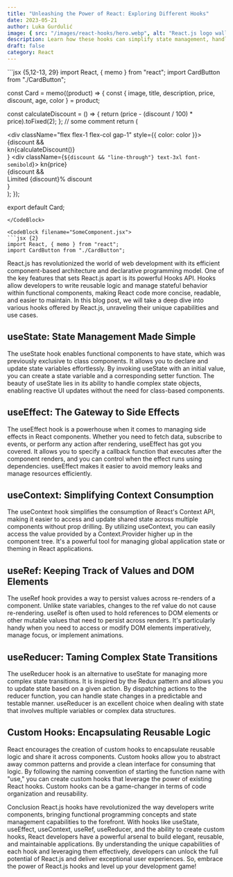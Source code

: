 ```yaml
---
title: "Unleashing the Power of React: Exploring Different Hooks"
date: 2023-05-21
author: Luka Gurdulić
image: { src: "/images/react-hooks/hero.webp", alt: "React.js logo wallpaper" }
description: Learn how these hooks can simplify state management, handle side effects and encapsulate reusable logic.
draft: false
category: React
---
```



<CodeBlock filename="SomeComponent.jsx">
```jsx {5,12-13, 29}
import React, { memo } from "react";
import CardButton from "./CardButton";

const Card = memo((product) => {
  const { image, title, description, price, discount, age, color } = product;

  const calculateDiscount = () => {
    return (price - (discount / 100) * price).toFixed(2);
  };
  // some comment
  return (
    <article
      className="flex h-[600px] w-full max-w-[345px] animate-fadeIn flex-col overflow-hidden rounded-2xl bg-white text-start shadow-2xl">
      <div className="flex flex-1 flex-col justify-between p-6">
        <div className="flex flex-1 flex-col gap-1" style={{ color: color }}>
          {discount && <div className="text-xl">kn{calculateDiscount()}</div>}
          <div
            className={`${discount && "line-through"} text-3xl font-semibold`}>
            kn{price}
          </div>
          {discount && <div>Limited {discount}% discount</div>}
        </div>
        <CardButton color={color} age={age} />
      </div>
    </article>
  );
});

export default Card;
```
</CodeBlock>

<CodeBlock filename="SomeComponent.jsx">
```jsx {2}
import React, { memo } from "react";
import CardButton from "./CardButton";
```
</CodeBlock>


React.js has revolutionized the world of web development with its efficient component-based architecture and declarative programming model. One of the key features that sets React.js apart is its powerful Hooks API. Hooks allow developers to write reusable logic and manage stateful behavior within functional components, making React code more concise, readable, and easier to maintain. In this blog post, we will take a deep dive into various hooks offered by React.js, unraveling their unique capabilities and use cases.

## useState: State Management Made Simple

The useState hook enables functional components to have state, which was previously exclusive to class components. It allows you to declare and update state variables effortlessly. By invoking useState with an initial value, you can create a state variable and a corresponding setter function. The beauty of useState lies in its ability to handle complex state objects, enabling reactive UI updates without the need for class-based components.

## useEffect: The Gateway to Side Effects

The useEffect hook is a powerhouse when it comes to managing side effects in React components. Whether you need to fetch data, subscribe to events, or perform any action after rendering, useEffect has got you covered. It allows you to specify a callback function that executes after the component renders, and you can control when the effect runs using dependencies. useEffect makes it easier to avoid memory leaks and manage resources efficiently.

## useContext: Simplifying Context Consumption

The useContext hook simplifies the consumption of React's Context API, making it easier to access and update shared state across multiple components without prop drilling. By utilizing useContext, you can easily access the value provided by a Context.Provider higher up in the component tree. It's a powerful tool for managing global application state or theming in React applications.

## useRef: Keeping Track of Values and DOM Elements

The useRef hook provides a way to persist values across re-renders of a component. Unlike state variables, changes to the ref value do not cause re-rendering. useRef is often used to hold references to DOM elements or other mutable values that need to persist across renders. It's particularly handy when you need to access or modify DOM elements imperatively, manage focus, or implement animations.

## useReducer: Taming Complex State Transitions

The useReducer hook is an alternative to useState for managing more complex state transitions. It is inspired by the Redux pattern and allows you to update state based on a given action. By dispatching actions to the reducer function, you can handle state changes in a predictable and testable manner. useReducer is an excellent choice when dealing with state that involves multiple variables or complex data structures.

## Custom Hooks: Encapsulating Reusable Logic

React encourages the creation of custom hooks to encapsulate reusable logic and share it across components. Custom hooks allow you to abstract away common patterns and provide a clean interface for consuming that logic. By following the naming convention of starting the function name with "use," you can create custom hooks that leverage the power of existing React hooks. Custom hooks can be a game-changer in terms of code organization and reusability.

Conclusion
React.js hooks have revolutionized the way developers write components, bringing functional programming concepts and state management capabilities to the forefront. With hooks like useState, useEffect, useContext, useRef, useReducer, and the ability to create custom hooks, React developers have a powerful arsenal to build elegant, reusable, and maintainable applications. By understanding the unique capabilities of each hook and leveraging them effectively, developers can unlock the full potential of React.js and deliver exceptional user experiences. So, embrace the power of React.js hooks and level up your development game!
